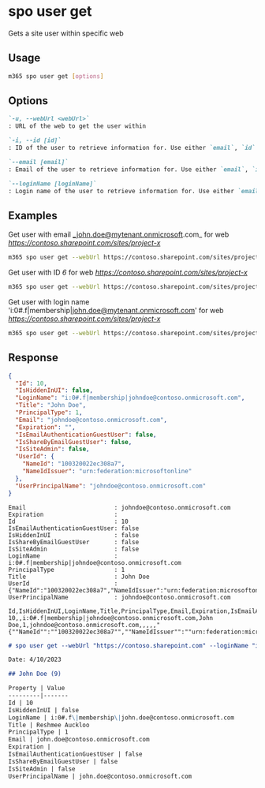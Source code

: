 
# spo user get

Gets a site user within specific web

## Usage

```sh
m365 spo user get [options]
```

## Options

```md defintion-list
`-u, --webUrl <webUrl>`
: URL of the web to get the user within

`-i, --id [id]`
: ID of the user to retrieve information for. Use either `email`, `id` or `loginName`, but not all.

`--email [email]`
: Email of the user to retrieve information for. Use either `email`, `id` or `loginName`, but not all.

`--loginName [loginName]`
: Login name of the user to retrieve information for. Use either `email`, `id` or `loginName`, but not all.
```

<Global />

## Examples

Get user with email _john.doe@mytenant.onmicrosoft.com_ for web _https://contoso.sharepoint.com/sites/project-x_

```sh
m365 spo user get --webUrl https://contoso.sharepoint.com/sites/project-x --email john.doe@mytenant.onmicrosoft.com
```

Get user with ID _6_ for web _https://contoso.sharepoint.com/sites/project-x_

```sh
m365 spo user get --webUrl https://contoso.sharepoint.com/sites/project-x --id 6
```

Get user with login name 'i:0#.f|membership|john.doe@mytenant.onmicrosoft.com' for web _https://contoso.sharepoint.com/sites/project-x_

```sh
m365 spo user get --webUrl https://contoso.sharepoint.com/sites/project-x --loginName "i:0#.f|membership|john.doe@mytenant.onmicrosoft.com"
```

## Response

<Tabs>
  <TabItem value="JSON">

  ```json
  {
    "Id": 10,
    "IsHiddenInUI": false,
    "LoginName": "i:0#.f|membership|johndoe@contoso.onmicrosoft.com",
    "Title": "John Doe",
    "PrincipalType": 1,
    "Email": "johndoe@contoso.onmicrosoft.com",
    "Expiration": "",
    "IsEmailAuthenticationGuestUser": false,
    "IsShareByEmailGuestUser": false,
    "IsSiteAdmin": false,
    "UserId": {
      "NameId": "100320022ec308a7",
      "NameIdIssuer": "urn:federation:microsoftonline"
    },
    "UserPrincipalName": "johndoe@contoso.onmicrosoft.com"
  }
  ```

  </TabItem>
  <TabItem value="Text">

  ```text
  Email                         : johndoe@contoso.onmicrosoft.com
  Expiration                    :
  Id                            : 10
  IsEmailAuthenticationGuestUser: false
  IsHiddenInUI                  : false
  IsShareByEmailGuestUser       : false
  IsSiteAdmin                   : false
  LoginName                     : i:0#.f|membership|johndoe@contoso.onmicrosoft.com
  PrincipalType                 : 1
  Title                         : John Doe
  UserId                        : {"NameId":"100320022ec308a7","NameIdIssuer":"urn:federation:microsoftonline"}
  UserPrincipalName             : johndoe@contoso.onmicrosoft.com
  ```

  </TabItem>
  <TabItem value="CSV">

  ```csv
  Id,IsHiddenInUI,LoginName,Title,PrincipalType,Email,Expiration,IsEmailAuthenticationGuestUser,IsShareByEmailGuestUser,IsSiteAdmin,UserId,UserPrincipalName
  10,,i:0#.f|membership|johndoe@contoso.onmicrosoft.com,John Doe,1,johndoe@contoso.onmicrosoft.com,,,,,"{""NameId"":""100320022ec308a7"",""NameIdIssuer"":""urn:federation:microsoftonline""}",johndoe@contoso.onmicrosoft.com
  ```

  </TabItem>
  <TabItem value="Markdown">

  ```md
  # spo user get --webUrl "https://contoso.sharepoint.com" --loginName "i:0#.f|membership|john.doe@contoso.onmicrosoft.com"

  Date: 4/10/2023

  ## John Doe (9)

  Property | Value
  ---------|-------
  Id | 10
  IsHiddenInUI | false
  LoginName | i:0#.f\|membership\|john.doe@contoso.onmicrosoft.com
  Title | Reshmee Auckloo
  PrincipalType | 1
  Email | john.doe@contoso.onmicrosoft.com
  Expiration | 
  IsEmailAuthenticationGuestUser | false
  IsShareByEmailGuestUser | false
  IsSiteAdmin | false
  UserPrincipalName | john.doe@contoso.onmicrosoft.com
  ```

  </TabItem>
</Tabs>

